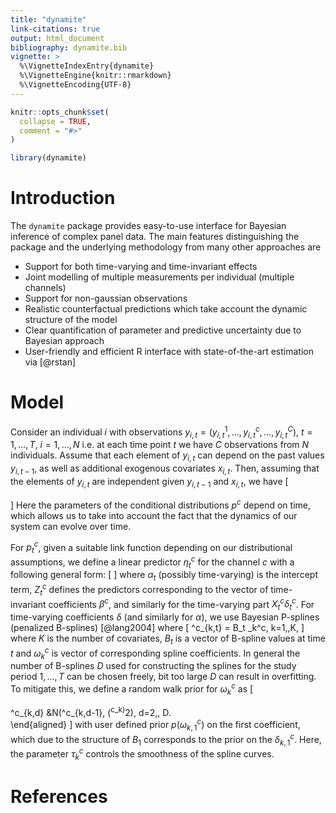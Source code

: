 ```yaml
---
title: "dynamite"
link-citations: true
output: html_document
bibliography: dynamite.bib
vignette: >
  %\VignetteIndexEntry{dynamite}
  %\VignetteEngine{knitr::rmarkdown}
  %\VignetteEncoding{UTF-8}
---
```


```r
knitr::opts_chunk$set(
  collapse = TRUE,
  comment = "#>"
)
```

```r
library(dynamite)
```

# Introduction

The `dynamite` package provides easy-to-use interface for Bayesian inference of complex panel data. The main features distinguishing the package and the underlying methodology from many other approaches are 

* Support for both time-varying and time-invariant effects
* Joint modelling of multiple measurements per individual (multiple channels)
* Support for non-gaussian observations
* Realistic counterfactual predictions which take account the dynamic structure of the model
* Clear quantification of parameter and predictive uncertainty due to Bayesian approach
* User-friendly and efficient R interface with state-of-the-art estimation via [@rstan]

# Model

Consider an individual $i$ with observations $y_{i,t} = (y^1_{i,t}, \ldots, y^c_{i,t},\ldots, y^C_{i,t})$, $t=1,\ldots,T$, $i = 1,\ldots,N$ i.e. at each time point $t$ we have $C$ observations from $N$ individuals. Assume that each element of $y_{i,t}$ can depend on the past values $y_{i,t-1}$, as well as additional exogenous covariates $x_{i,t}$. Then, assuming that the elements of $y_{i,t}$ are independent given $y_{i, t-1}$ and $x_{i,t}$, we have
\[
\begin{aligned}
y_{i,t} &\sim p_t(y_{i,t} | y_{i,t-1},  x_{i,t}) = \prod_{c=1}^C p^c_t(y^c_{i,t} | y^1_{i,t-1}, \ldots, y^C_{i,t-1}, x_{i,t}).
\end{aligned}
\]
Here the parameters of the conditional distributions $p^c$ depend on time, which allows us to take into account the fact that the dynamics of our system can evolve over time. 

For $p^c_t$, given a suitable link function depending on our distributional assumptions, we define a linear predictor $\eta^c_{t}$ for the channel $c$ with a following general form:
\[
\begin{aligned}
\eta^c_{t} &= \alpha^c_{t} + Z^c_{t} \beta^c + X^c_{t} \delta^c_{t}
\end{aligned}
\]
where $\alpha_t$ (possibly time-varying) is the intercept term, $Z^c_t$ defines the predictors corresponding to the vector of time-invariant coefficients  $\beta^c$, and similarly for the time-varying part $X^c_{t} \delta^c_{t}$. For time-varying coefficients $\delta$ (and similarly for $\alpha$), we use Bayesian P-splines (penalized B-splines) [@lang2004] where
\[
\delta^c_{k,t} = B_t \omega_k^c, \quad k=1,\ldots,K,
\]
where $K$ is the number of covariates, $B_t$ is a vector of B-spline values at time $t$ and $\omega_k^c$ is vector of corresponding spline coefficients. In general the number of B-splines $D$ used for constructing the splines for the study period $1,\ldots,T$ can be chosen freely, bit too large $D$ can result in overfitting. To mitigate this, we define a random walk prior for $\omega^c_k$ as
\[
\begin{aligned}
\omega^c_{k,1} &\sim p(\omega^c_{k,1}),\
\omega^c_{k,d} &\sim N(\omega^c_{k,d-1}, (\tau^c_k)^2), \quad d=2,\ldots, D.\
\end{aligned}
\]
with user defined prior $p(\omega^c_{k,1})$ on the first coefficient, which due to the structure of $B_1$ corresponds to the prior on the $\delta^c_{k,1}$. Here, the parameter $\tau^c_k$ controls the smoothness of the spline curves.

# References
